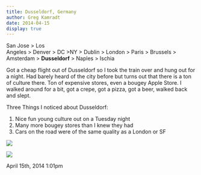 ```yaml
---
title: Dusseldorf, Germany
author: Greg Kamradt
date: 2014-04-15
display: true
---
```


San Jose \> Los Angeles \> Denver \> DC \>NY \> Dublin \> London \> Paris \> Brussels \> Amsterdam \> **Dusseldorf** \> Naples \> Ischia


Got a cheap flight out of Dusseldorf so I took the train over and hung out for a night. Had barely heard of the city before but turns out that there is a ton of culture there. Ton of expensive stores, even a bougey Apple Store. I walked around for a bit, got a crepe, got a pizza, got a beer, walked back and slept. 


Three Things I noticed about Dusseldorf:


1. Nice fun young culture out on a Tuesday night
2. Many more bougey stores than I knew they had
3. Cars on the road were of the same quality as a London or SF

![](/images/82802759381_0.jpg)


![](/images/82802759381_1.jpg)



 April 15th, 2014 1:01pm